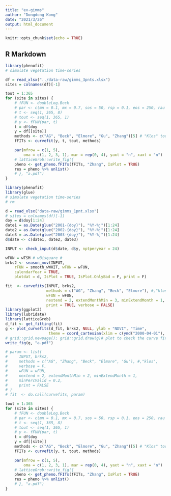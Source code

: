 ```yaml
---
title: "ex-gimms"
author: "Dongdong Kong"
date: "2021/3/26"
output: html_document
---
```


```r
knitr::opts_chunk$set(echo = TRUE)
```

## R Markdown


```r
library(phenofit)
# simulate vegetation time-series

df = read_xlsx("../data-raw/gimms_3pnts.xlsx")
sites = colnames(df)[-1]

tout = 1:365
for (site in sites) {
    # fFUN <- doubleLog.Beck
    # par <- c(mn = 0.1, mx = 0.7, sos = 50, rsp = 0.1, eos = 250, rau = 0.1)
    # t <- seq(1, 365, 8)
    # tout <- seq(1, 365, 1)
    # y <- fFUN(par, t)
    t = df$doy
    y = df[[site]]
    methods <- c("AG", "Beck", "Elmore", "Gu", "Zhang")[5] # "Klos" too slow
    fFITs <- curvefit(y, t, tout, methods)

    par(mfrow = c(1, 5),
        oma = c(1, 2, 3, 1), mar = rep(0, 4), yaxt = "n", xaxt = "n")
    # latticeGrob::write_fig({
    pheno <- get_pheno.fFITs(fFITs, "Zhang", IsPlot = TRUE)
    res = pheno %>% unlist()
    # }, "a.pdf")
}
```




```r
library(phenofit)
library(glue)
# simulate vegetation time-series
# rm 

d = read_xlsx("data-raw/gimms_1pnt.xlsx")
# sites = colnames(df)[-1]
doy = d$doy[1:24]
date1 = as.Date(glue("2001-{doy}"), "%Y-%j")[1:24]
date2 = as.Date(glue("2002-{doy}"), "%Y-%j")[1:24]
date3 = as.Date(glue("2003-{doy}"), "%Y-%j")[1:24]
d$date <- c(date1, date2, date3)

INPUT <- check_input(d$date, d$y, nptperyear = 24)

wFUN = wTSM # wBisquare #
brks2 <- season_mov(INPUT,
    rFUN = smooth_wWHIT, wFUN = wFUN,
    calendarYear = TRUE, 
    plotdat = d, IsPlot = TRUE, IsPlot.OnlyBad = F, print = F)

fit  <- curvefits(INPUT, brks2,
                  methods = c("AG", "Zhang", "Beck", "Elmore"), #,"klos",, 'Gu'
                  wFUN = wFUN,
                  nextend = 2, extendMonthMin = 3, minExtendMonth = 1, minPercValid = 0.2,
                  print = TRUE, verbose = FALSE)
library(ggplot2)
library(lubridate)
library(latticeGrob)
d_fit <- get_fitting(fit)
g <- plot_curvefits(d_fit, brks2, NULL, ylab = "NDVI", "Time",
                   theme = coord_cartesian(xlim = c(ymd("2000-04-01"), ymd("2017-07-31"))))
# grid::grid.newpage(); grid::grid.draw(g)# plot to check the curve fitting
write_fig(g, "a.pdf")

# param <- list(
#     INPUT, brks2,
#     methods = c("AG", "Zhang", "Beck", "Elmore", 'Gu'), #,"klos",
#     verbose = F,
#     wFUN = wFUN,
#     nextend = 2, extendMonthMin = 2, minExtendMonth = 1,
#     minPercValid = 0.2,
#     print = FALSE
# )
# fit  <- do.call(curvefits, param)

tout = 1:365
for (site in sites) {
    # fFUN <- doubleLog.Beck
    # par <- c(mn = 0.1, mx = 0.7, sos = 50, rsp = 0.1, eos = 250, rau = 0.1)
    # t <- seq(1, 365, 8)
    # tout <- seq(1, 365, 1)
    # y <- fFUN(par, t)
    t = df$doy
    y = df[[site]]
    methods <- c("AG", "Beck", "Elmore", "Gu", "Zhang")[5] # "Klos" too slow
    fFITs <- curvefit(y, t, tout, methods)

    par(mfrow = c(1, 5),
        oma = c(1, 2, 3, 1), mar = rep(0, 4), yaxt = "n", xaxt = "n")
    # latticeGrob::write_fig({
    pheno <- get_pheno.fFITs(fFITs, "Zhang", IsPlot = TRUE)
    res = pheno %>% unlist()
    # }, "a.pdf")
}
```
